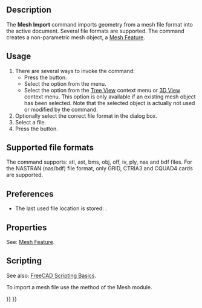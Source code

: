 <languages/>
<translate>

<!--T:9-->
{{Docnav
|
|[[Mesh_Export|Export]]
|[[Mesh_Workbench|Mesh]]
|IconL=
|IconR=Mesh_Export.svg
|IconC=Workbench_Mesh.svg
}}

<!--T:2-->
{{GuiCommand
|Name=Mesh Import
|MenuLocation=Meshes → Import Mesh…
|Workbenches=[[Mesh_Workbench|Mesh]]
|SeeAlso=[[Std_Import|Std Import]], [[Std_Open|Std Open]], [[Import_Export|Import Export]]
}}

==Description== <!--T:3-->

<!--T:4-->
The '''Mesh Import''' command imports geometry from a mesh file format into the active document. Several file formats are supported. The command creates a non-parametric mesh object, a [[Mesh_Feature|Mesh Feature]].

==Usage== <!--T:5-->

<!--T:6-->
# There are several ways to invoke the command:
#* Press the {{Button|[[Image:Mesh_Import.svg|16px]] [[Mesh_Import|Import Mesh…]]}} button.
#* Select the {{MenuCommand|Meshes → [[Image:Mesh_Import.svg|16px]] Import Mesh…}} option from the menu.
#* Select the {{MenuCommand|[[Image:Mesh_Import.svg|16px]] Import Mesh…}} option from the [[Tree_View|Tree View]] context menu or [[3D_View|3D View]] context menu. This option is only available if an existing mesh object has been selected. Note that the selected object is actually not used or modified by the command.
# Optionally select the correct file format in the dialog box.
# Select a file.
# Press the {{Button|Open}} button.

==Supported file formats== <!--T:22-->

<!--T:23-->
The command supports: stl, ast, bms, obj, off, iv, ply, nas and bdf files. For the NASTRAN (nas/bdf) file format, only GRID, CTRIA3 and CQUAD4 cards are supported.

==Preferences== <!--T:15-->

<!--T:16-->
* The last used file location is stored: {{MenuCommand|Tools → Edit parameters... → BaseApp → Preferences → General → FileOpenSavePath}}.

==Properties== <!--T:17-->

<!--T:18-->
See: [[Mesh_Feature|Mesh Feature]].

==Scripting== <!--T:19-->

<!--T:20-->
See also: [[FreeCAD_Scripting_Basics|FreeCAD Scripting Basics]].

<!--T:21-->
To import a mesh file use the {{incode|insert}} method of the Mesh module.

</translate>
{{Code|code=
import Mesh
Mesh.insert('D:/testfiles/cylinder.stl')
}}
<translate>


<!--T:10-->
{{Docnav
|
|[[Mesh_Export|Export]]
|[[Mesh_Workbench|Mesh]]
|IconL=
|IconR=Mesh_Export.svg
|IconC=Workbench_Mesh.svg
}}

</translate>
{{Mesh Tools navi{{#translation:}}}}
{{Userdocnavi{{#translation:}}}}
{{clear}}
